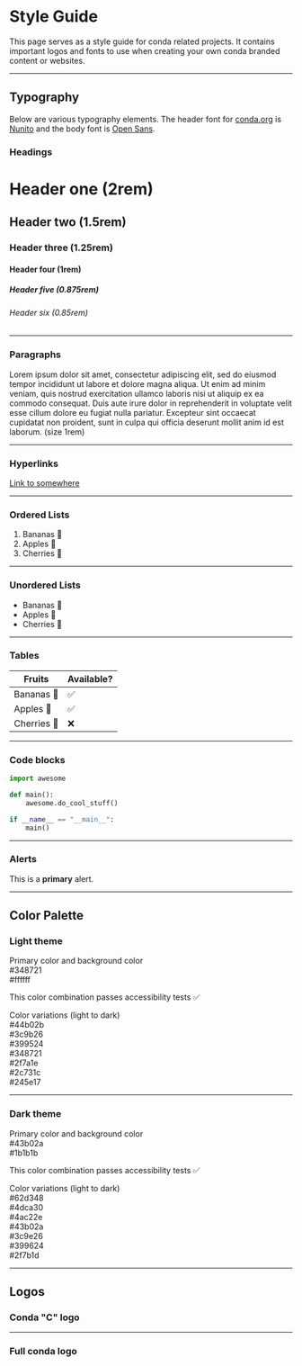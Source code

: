 

# Style Guide

This page serves as a style guide for conda related projects.
It contains important logos and fonts to use when creating your own conda
branded content or websites.

---

## Typography

Below are various typography elements. The header font for [conda.org](https://conda.org) is 
[Nunito](https://fonts.google.com/specimen/Nunito) and the body font is 
[Open Sans](https://fonts.google.com/specimen/Open+Sans).


### Headings

<h1>Header one (2rem)</h1>

<h2>Header two (1.5rem)</h2>

<h3>Header three (1.25rem)</h3>

<h4>Header four (1rem)</h4>

<h5>Header five (0.875rem)</h5>

<h6>Header six (0.85rem)</h6>

---

### Paragraphs

Lorem ipsum dolor sit amet, consectetur adipiscing elit, sed do eiusmod tempor incididunt ut labore et dolore magna aliqua. Ut enim ad minim veniam, quis nostrud exercitation ullamco laboris nisi ut aliquip ex ea commodo consequat. Duis aute irure dolor in reprehenderit in voluptate velit esse cillum dolore eu fugiat nulla pariatur. Excepteur sint occaecat cupidatat non proident, sunt in culpa qui officia deserunt mollit anim id est laborum.
(size 1rem)

---

### Hyperlinks

<a href="#">Link to somewhere</a>

---

### Ordered Lists

1. Bananas 🍌
2. Apples 🍏
3. Cherries 🍒

---

### Unordered Lists

- Bananas 🍌
- Apples 🍏
- Cherries 🍒
 
--- 

### Tables

<table>
    <thead>
        <tr>
            <th>Fruits</th>
            <th>Available?</th>
        </tr>
    </thead>
    <tbody>
        <tr>
            <td>Bananas 🍌</td>
            <td>✅</td>
        </tr>
        <tr>
            <td>Apples 🍏</td>
            <td>✅</td>
        </tr>
        <tr>
            <td>Cherries 🍒</td>
            <td>❌</td>
        </tr>
    </tbody>
</table>

---

### Code blocks

```python
import awesome

def main():
    awesome.do_cool_stuff()

if __name__ == "__main__":
    main()
```

---

### Alerts

<div className="alert alert--primary" role="alert">
  This is a <strong>primary</strong> alert.
</div>

---

## Color Palette

### Light theme

<div className="color-palette-light-theme-container margin-bottom--lg">
    <div className="row margin-bottom--md">
        <div className="col col--3">
            <span className="text--bold">Primary color and background color</span>
        </div>
        <div className="col">
            <div className="color-container">
                <div className="color" style={{"backgroundColor": "var(--ifm-color-primary)"}}></div>
                <div className="color-text">#348721</div>
            </div>
            <div className="color-container">
                <div className="color" style={{"backgroundColor": "#FFFFFF", "border": "var(--ifm-color-gray-400) solid 1px"}}></div>
                <div className="color-text">#ffffff</div>
            </div>
        </div>
        <div className="col">
            <p>
                This color combination passes accessibility tests ✅
            </p>
        </div>
    </div>
    <div className="row">
        <div className="col col--3">
            <span className="text--bold">Color variations (light to dark)</span>
        </div>
        <div className="col">
            <div className="color-container">
                <div className="color" style={{"backgroundColor": "var(--ifm-color-primary-lightest)"}}></div>
                <div className="color-text">#44b02b</div>
            </div>
            <div className="color-container">
                <div className="color" style={{"backgroundColor": "var(--ifm-color-primary-lighter)"}}></div>
                <div className="color-text">#3c9b26</div>
            </div>
            <div className="color-container">
                <div className="color" style={{"backgroundColor": "var(--ifm-color-primary-light)"}}></div>
                <div className="color-text">#399524</div>
            </div>
            <div className="color-container">
                <div className="color" style={{"backgroundColor": "var(--ifm-color-primary)"}}></div>
                <div className="color-text">#348721</div>
            </div>
            <div className="color-container">
                <div className="color" style={{"backgroundColor": "var(--ifm-color-primary-dark)"}}></div>
                <div className="color-text">#2f7a1e</div>
            </div>
            <div className="color-container">
                <div className="color" style={{"backgroundColor": "var(--ifm-color-primary-darker)"}}></div>
                <div className="color-text">#2c731c</div>
            </div>
            <div className="color-container">
                <div className="color" style={{"backgroundColor": "var(--ifm-color-primary-darkest)"}}></div>
                <div className="color-text ">#245e17</div>
            </div>
        </div>
    </div>
</div>

---

### Dark theme

<div className="color-palette-dark-theme-container">
    <div className="row margin-bottom--md">
        <div className="col col--3">
            <span className="text--bold">Primary color and background color</span>
        </div>
        <div className="col">
            <div className="color-container">
                <div className="color" style={{"backgroundColor": "var(--ifm-color-primary)"}}></div>
                <div className="color-text">#43b02a</div>
            </div>
            <div className="color-container">
                <div className="color" style={{"backgroundColor": "#1b1b1b", "border": "var(--ifm-color-gray-400) solid 1px"}}></div>
                <div className="color-text">#1b1b1b</div>
            </div>
        </div>
        <div className="col">
            <p>
                This color combination passes accessibility tests ✅
            </p>
        </div>
    </div>
    <div className="row">
        <div className="col col--3">
            <span className="text--bold">Color variations (light to dark)</span>
        </div>
        <div className="col">
            <div className="color-container">
                <div className="color" style={{"backgroundColor": "var(--ifm-color-primary-lightest)"}}></div>
                <div className="color-text">#62d348</div>
            </div>
            <div className="color-container">
                <div className="color" style={{"backgroundColor": "var(--ifm-color-primary-lighter)"}}></div>
                <div className="color-text">#4dca30</div>
            </div>
            <div className="color-container">
                <div className="color" style={{"backgroundColor": "var(--ifm-color-primary-light)"}}></div>
                <div className="color-text">#4ac22e</div>
            </div>
            <div className="color-container">
                <div className="color" style={{"backgroundColor": "var(--ifm-color-primary)"}}></div>
                <div className="color-text">#43b02a</div>
            </div>
            <div className="color-container">
                <div className="color" style={{"backgroundColor": "var(--ifm-color-primary-dark)"}}></div>
                <div className="color-text">#3c9e26</div>
            </div>
            <div className="color-container">
                <div className="color" style={{"backgroundColor": "var(--ifm-color-primary-darker)"}}></div>
                <div className="color-text">#399624</div>
            </div>
            <div className="color-container">
                <div className="color" style={{"backgroundColor": "var(--ifm-color-primary-darkest)"}}></div>
                <div className="color-text">#2f7b1d</div>
            </div>
        </div>
    </div>
</div>

---

## Logos

<div className="col">
    <div className="row margin-bottom--xl">
        <div className="col--4">
            <h3>Conda "C" logo</h3>
        </div>
        <div className="col--offset-1 col--4">
            <CondaCSVG width="50%" />
        </div>
    </div>
</div>

---

<div className="col">
    <div className="row margin-bottom--xl">
        <div className="col--4">
            <h3>Full conda logo</h3>
        </div>
        <div className="col--offset-1 col--3">
            <CondaLogoSVG width='100%'/>
        </div>
    </div>
</div>